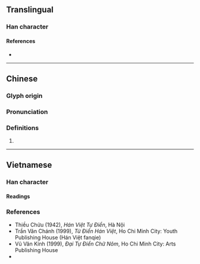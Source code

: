 {{character info}}
==Translingual==

===Han character===
{{Han char|rn=86|rad=火|as=10|sn=14|four=|canj=FTXC|ids=⿰火兼}}

====References====
* {{Han ref|kx=0679.200|dkj=19303|dj=1091.060|hdz=32223.160|uh=7191|ud=29073}}

----

==Chinese==
{{zh-forms}}

===Glyph origin===
{{Han etym}}

===Pronunciation===
{{zh-pron
|m=lián,qiān
|mc=y
|oc=y
|cat=
}}

===Definitions===
{{zh-hanzi}}

# {{rfdef|zh}}

----

==Vietnamese==

===Han character===

====Readings====
{{vi-readings|hanviet=liêm, khiêm|phienthiet=勒兼 lặc kiêm, 苦兼 khổ kiêm|nom=rim|rs=火10}}

===References===
* Thiều Chửu (1942), ''Hán Việt Tự Điển'', Hà Nội
* Trần Văn Chánh (1999), ''Từ Điển Hán Việt'', Ho Chi Minh City: Youth Publishing House (Hán Việt fanqie)
* Vũ Văn Kính (1999), ''Đại Tự Điển Chữ Nôm'', Ho Chi Minh City: Arts Publishing House
* {{R:WinVNKey:Lê Sơn Thanh}}